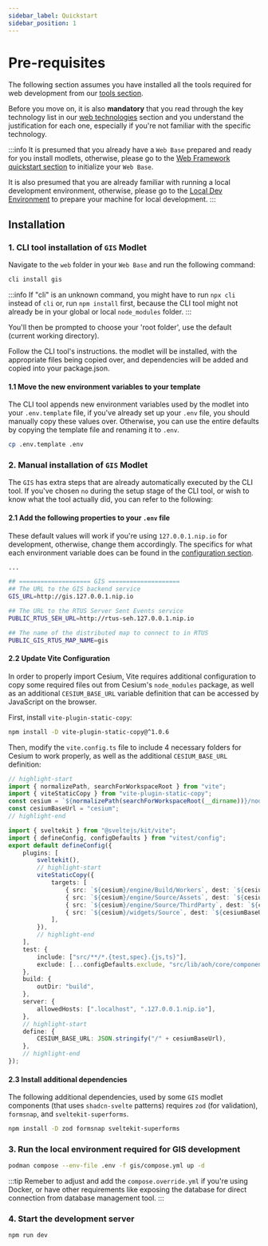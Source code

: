 ```yaml
---
sidebar_label: Quickstart
sidebar_position: 1
---
```



# Pre-requisites

The following section assumes you have installed all the tools required for web development from our
[tools section](../../get-started/tools.mdx).

Before you move on, it is also **mandatory** that you read through the key technology list in our
[web technologies](/overview/technologies/web.md) section and you understand the justification for each one,
especially if you're not familiar with the specific technology.

:::info
It is presumed that you already have a `Web Base` prepared and ready for you install modlets, otherwise, please go to the
[Web Framework quickstart section](../../web-base/quickstart/quickstart.mdx) to initialize your
`Web Base`.

It is also presumed that you are already familiar with running a local development environment, otherwise, please go to
the [Local Dev Environment](../../get-started/local-development.mdx) to prepare your machine for local
development.
:::

## Installation

### 1. CLI tool installation of `GIS` Modlet

Navigate to the `web` folder in your `Web Base` and run the following command:

```bash title="web-base/web"
cli install gis
```

:::info
If "cli" is an unknown command, you might have to run `npx cli` instead of `cli` or, run `npm install` first, because
the CLI tool might not already be in your global or local `node_modules` folder.
:::

You'll then be prompted to choose your 'root folder', use the default (current working directory).

Follow the CLI tool's instructions. the modlet will be installed, with the appropriate files being copied over, and
dependencies will be added and copied into your package.json.

#### 1.1 Move the new environment variables to your template

The CLI tool appends new environment variables used by the modlet into your `.env.template` file, if you've already set
up your `.env` file, you should manually copy these values over. Otherwise, you can use the entire defaults by copying
the template file and renaming it to `.env`.

```bash title="web-base/web"
cp .env.template .env
```

### 2. Manual installation of `GIS` Modlet

The `GIS` has extra steps that are already automatically executed by the CLI tool. If you've chosen `no` during the
setup stage of the CLI tool, or wish to know what the tool actually did, you can refer to the following:

#### 2.1 Add the following properties to your `.env` file

These default values will work if you're using `127.0.0.1.nip.io` for development, otherwise, change them accordingly.
The specifics for what each environment variable does can be found in the
[configuration section](../configuration/configuration.mdx#modlet-environment-variables).

```bash title=".env" {5,8,11}
...

## ==================== GIS ====================
## The URL to the GIS backend service
GIS_URL=http://gis.127.0.0.1.nip.io

## The URL to the RTUS Server Sent Events service
PUBLIC_RTUS_SEH_URL=http://rtus-seh.127.0.0.1.nip.io

## The name of the distributed map to connect to in RTUS
PUBLIC_GIS_RTUS_MAP_NAME=gis
```

#### 2.2 Update Vite Configuration

In order to properly import Cesium, Vite requires additional configuration to copy some required files out from Cesium's
`node_modules` package, as well as an additional `CESIUM_BASE_URL` variable definition that can be accessed by
JavaScript on the browser.

First, install `vite-plugin-static-copy`:

```bash
npm install -D vite-plugin-static-copy@^1.0.6
```

Then, modify the `vite.config.ts` file to include 4 necessary folders for Cesium to work properly, as well as the
additional `CESIUM_BASE_URL` definition:

```typescript
// highlight-start
import { normalizePath, searchForWorkspaceRoot } from "vite";
import { viteStaticCopy } from "vite-plugin-static-copy";
const cesium = `${normalizePath(searchForWorkspaceRoot(__dirname))}/node_modules/@cesium`;
const cesiumBaseUrl = "cesium";
// highlight-end

import { sveltekit } from "@sveltejs/kit/vite";
import { defineConfig, configDefaults } from "vitest/config";
export default defineConfig({
	plugins: [
		sveltekit(),
		// highlight-start
		viteStaticCopy({
			targets: [
				{ src: `${cesium}/engine/Build/Workers`, dest: `${cesiumBaseUrl}` },
				{ src: `${cesium}/engine/Source/Assets`, dest: `${cesiumBaseUrl}` },
				{ src: `${cesium}/engine/Source/ThirdParty`, dest: `${cesiumBaseUrl}` },
				{ src: `${cesium}/widgets/Source`, dest: `${cesiumBaseUrl}` },
			],
		}),
		// highlight-end
	],
	test: {
		include: ["src/**/*.{test,spec}.{js,ts}"],
		exclude: [...configDefaults.exclude, "src/lib/aoh/core/components/ui/*.ts"],
	},
	build: {
		outDir: "build",
	},
	server: {
		allowedHosts: [".localhost", ".127.0.0.1.nip.io"],
	},
	// highlight-start
	define: {
		CESIUM_BASE_URL: JSON.stringify("/" + cesiumBaseUrl),
	},
	// highlight-end
});
```

#### 2.3 Install additional dependencies

The following additional dependencies, used by some `GIS` modlet components (that uses `shadcn-svelte` patterns)
requires `zod` (for validation), `formsnap`, and `sveltekit-superforms`.

```bash
npm install -D zod formsnap sveltekit-superforms
```

### 3. Run the local environment required for GIS development

```bash title="dev-containers"
podman compose --env-file .env -f gis/compose.yml up -d
```

:::tip
Remeber to adjust and add the `compose.override.yml` if you're using Docker, or have other requirements like exposing
the database for direct connection from database management tool.
:::

### 4. Start the development server

```bash
npm run dev
```
